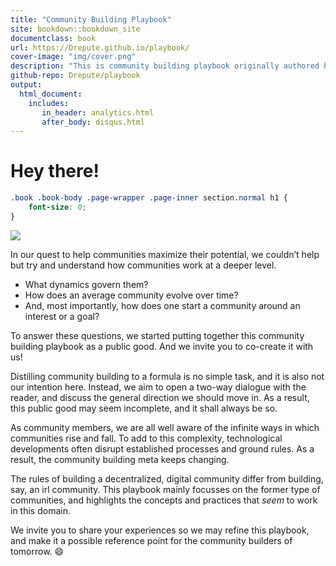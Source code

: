 ```yaml
--- 
title: "Community Building Playbook"
site: bookdown::bookdown_site
documentclass: book
url: https://Drepute.github.io/playbook/
cover-image: "img/cover.png"
description: "This is community building playbook originally authored by @InfiniteGwei from rep3. This book is a public good. We strongly encourage you to read, share and contribute to this resource!"
github-repo: Drepute/playbook
output: 
  html_document:
    includes:
       in_header: analytics.html
       after_body: disqus.html
---
```


# Hey there! {-}

```css
.book .book-body .page-wrapper .page-inner section.normal h1 {
    font-size: 0;
}
```


![](img/cover.png)

In our quest to help communities maximize their potential, we couldn’t help but try and understand how communities work at a deeper level.

- What dynamics govern them? 
- How does an average community evolve over time? 
- And, most importantly, how does one start a community around an interest or a goal?

To answer these questions, we started putting together this community building playbook as a public good. And we invite you to co-create it with us!

Distilling community building to a formula is no simple task, and it is also not our intention here. Instead, we aim to open a two-way dialogue with the reader, and discuss the general direction we should move in. As a result, this public good may seem incomplete, and it shall always be so.

As community members, we are all well aware of the infinite ways in which communities rise and fall. To add to this complexity, technological developments often disrupt established processes and ground rules. As a result, the community building meta keeps changing.

The rules of building a decentralized, digital community differ from building, say, an irl community. This playbook mainly focusses on the former type of communities, and highlights the concepts and practices that *seem* to work in this domain.

We invite you to share your experiences so we may refine this playbook, and make it a possible reference point for the community builders of tomorrow. 😄
